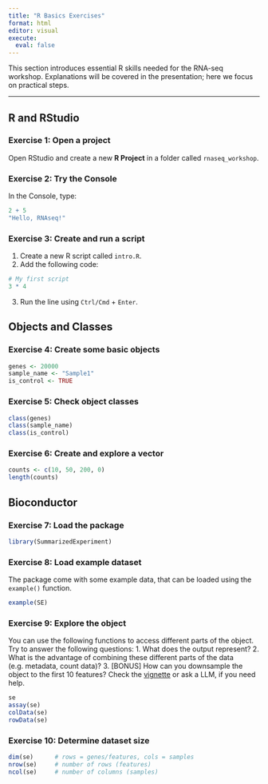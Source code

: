 ```yaml
---
title: "R Basics Exercises"
format: html
editor: visual
execute:
  eval: false
---
```


This section introduces essential R skills needed for the RNA-seq workshop. Explanations will be covered in the presentation; here we focus on practical steps.

---

## R and RStudio

### Exercise 1: Open a project

Open RStudio and create a new **R Project** in a folder called `rnaseq_workshop`.

### Exercise 2: Try the Console

In the Console, type:

```r
2 + 5
"Hello, RNAseq!"
```
### Exercise 3: Create and run a script

1. Create a new R script called `intro.R`.
2. Add the following code:

```r
# My first script
3 * 4
```
3. Run the line using `Ctrl/Cmd` + `Enter`.

## Objects and Classes

### Exercise 4: Create some basic objects

```r
genes <- 20000
sample_name <- "Sample1"
is_control <- TRUE
```
### Exercise 5: Check object classes

```r
class(genes)
class(sample_name)
class(is_control)
```

### Exercise 6: Create and explore a vector

```r
counts <- c(10, 50, 200, 0)
length(counts)

```

## Bioconductor

### Exercise 7: Load the package

```r
library(SummarizedExperiment)
```

### Exercise 8: Load example dataset

The package come with some example data, that can be loaded using the `example()` function.

```r
example(SE)
```

### Exercise 9: Explore the object

You can use the following functions to access different parts of the object. Try to answer the following questions:
1. What does the output represent?
2. What is the advantage of combining these different parts of the data (e.g. metadata, count data)?
3. [BONUS] How can you downsample the object to the first 10 features? Check the [vignette](https://bioconductor.org/packages/devel/bioc/vignettes/SummarizedExperiment/inst/doc/SummarizedExperiment.html) or ask a LLM, if you need help. 

```r
se
assay(se)
colData(se)
rowData(se)
```

### Exercise 10: Determine dataset size

```r
dim(se)      # rows = genes/features, cols = samples
nrow(se)     # number of rows (features)
ncol(se)     # number of columns (samples)

```
